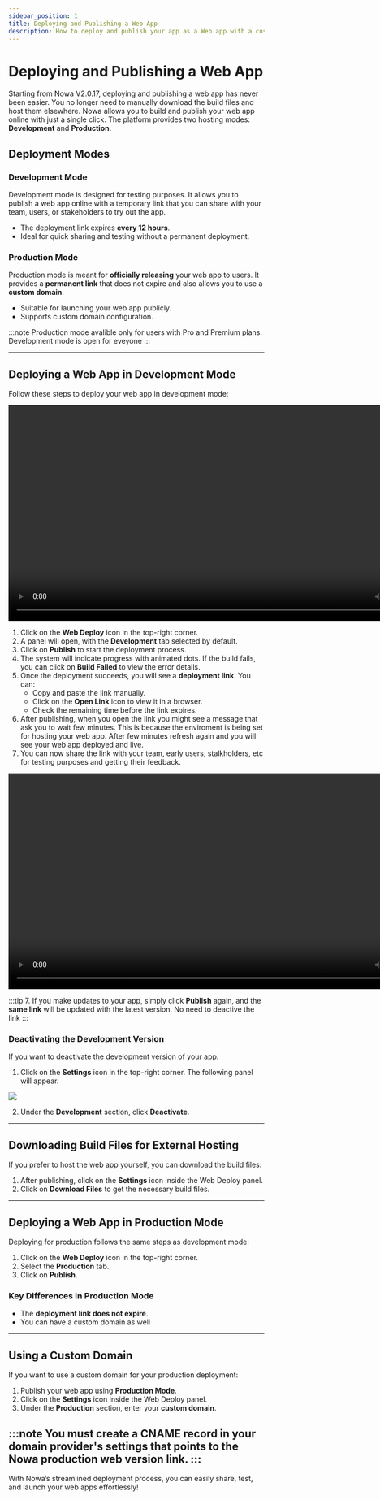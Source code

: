 ```yaml
---
sidebar_position: 1
title: Deploying and Publishing a Web App
description: How to deploy and publish your app as a Web app with a custom domain
---
```


# Deploying and Publishing a Web App

Starting from Nowa V2.0.17, deploying and publishing a web app has never been easier. You no longer need to manually download the build files and host them elsewhere. Nowa allows you to build and publish your web app online with just a single click. The platform provides two hosting modes: **Development** and **Production**.

## Deployment Modes

### Development Mode
Development mode is designed for testing purposes. It allows you to publish a web app online with a temporary link that you can share with your team, users, or stakeholders to try out the app.

- The deployment link expires **every 12 hours**.
- Ideal for quick sharing and testing without a permanent deployment.

### Production Mode
Production mode is meant for **officially releasing** your web app to users. It provides a **permanent link** that does not expire and also allows you to use a **custom domain**.

- Suitable for launching your web app publicly.
- Supports custom domain configuration.

:::note
Production mode avalible only for users with Pro and Premium plans. Development mode is open for eveyone 
:::

---

## Deploying a Web App in Development Mode

Follow these steps to deploy your web app in development mode:

<video controls width="850">
  <source src="/videos/deployment/web_publishing.mp4" type="video/mp4" />
  Your browser does not support the video tag.
</video>

1. Click on the **Web Deploy** icon in the top-right corner.
2. A panel will open, with the **Development** tab selected by default.
3. Click on **Publish** to start the deployment process.
4. The system will indicate progress with animated dots. If the build fails, you can click on **Build Failed** to view the error details.
5. Once the deployment succeeds, you will see a **deployment link**. You can:
   - Copy and paste the link manually.
   - Click on the **Open Link** icon to view it in a browser.
   - Check the remaining time before the link expires.
6. After publishing, when you open the link you might see a message that ask you to wait few minutes. This is because the enviroment is being set for hosting your web app. After few minutes refresh again and you will see your web app deployed and live.
7. You can now share the link with your team, early users, stalkholders, etc for testing purposes and getting their feedback.

<video controls width="850">
  <source src="/videos/deployment/web_opening_link.mp4" type="video/mp4" />
  Your browser does not support the video tag.
</video>


:::tip 
7. If you make updates to your app, simply click **Publish** again, and the **same link** will be updated with the latest version. No need to deactive the link
:::



### Deactivating the Development Version
If you want to deactivate the development version of your app:

1. Click on the **Settings** icon in the top-right corner. The following panel will appear.

![](./img/web_deploy_panel.png)

2. Under the **Development** section, click **Deactivate**.

---

## Downloading Build Files for External Hosting

If you prefer to host the web app yourself, you can download the build files:

1. After publishing, click on the **Settings** icon inside the Web Deploy panel.
2. Click on **Download Files** to get the necessary build files.

---

## Deploying a Web App in Production Mode

Deploying for production follows the same steps as development mode:

1. Click on the **Web Deploy** icon in the top-right corner.
2. Select the **Production** tab.
3. Click on **Publish**.

### Key Differences in Production Mode
- The **deployment link does not expire**.
- You can have a custom domain as well
---

## Using a Custom Domain

If you want to use a custom domain for your production deployment:

1. Publish your web app using **Production Mode**.
2. Click on the **Settings** icon inside the Web Deploy panel.
3. Under the **Production** section, enter your **custom domain**.

:::note
You must create a **CNAME record** in your domain provider's settings that points to the Nowa production web version link.
:::
---


With Nowa’s streamlined deployment process, you can easily share, test, and launch your web apps effortlessly!




